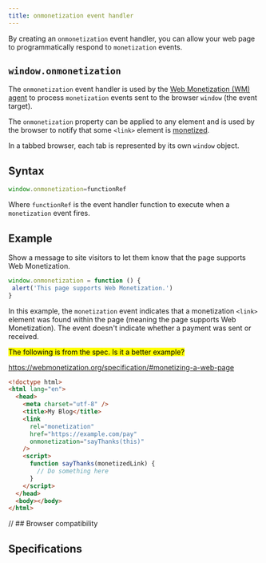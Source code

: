 ```yaml
---
title: onmonetization event handler
---
```



By creating an `onmonetization` event handler, you can allow your web page to programmatically respond to `monetization` events.

## `window.onmonetization` 

The `onmonetization` event handler is used by the [Web Monetization (WM) agent](/docs/resources/glossary#wm-agent) to process `monetization` events sent to the browser `window` (the event target). 

The `onmonetization` property can be applied to any element and is used by the browser to notify that some `<link>` element is [monetized](/docs/implement/link). 

In a tabbed browser, each tab is represented by its own `window` object.

## Syntax

```js 
window.onmonetization=functionRef
```

Where `functionRef` is the event handler function to execute when a `monetization` event fires.

## Example 

Show a message to site visitors to let them know that the page supports Web Monetization. 

```js
window.onmonetization = function () {
 alert('This page supports Web Monetization.')
}
```

In this example, the `monetization` event indicates that a monetization `<link>` element was found within the page (meaning the page supports Web Monetization). The event doesn't indicate whether a payment was sent or received. 

<p />

<mark> The following is from the spec. Is it a better example?</mark>

https://webmonetization.org/specification/#monetizing-a-web-page

```html
<!doctype html>
<html lang="en">
  <head>
    <meta charset="utf-8" />
    <title>My Blog</title>
    <link
      rel="monetization"
      href="https://example.com/pay"
      onmonetization="sayThanks(this)"
    />
    <script>
      function sayThanks(monetizedLink) {
        // Do something here
      }
    </script>
  </head>
  <body></body>
</html>
```

<Hidden>

// ## Browser compatibility

<BrowserCompat json={data} />

</Hidden>

## Specifications

<Specification anchor='onmonetization-event-handler' />